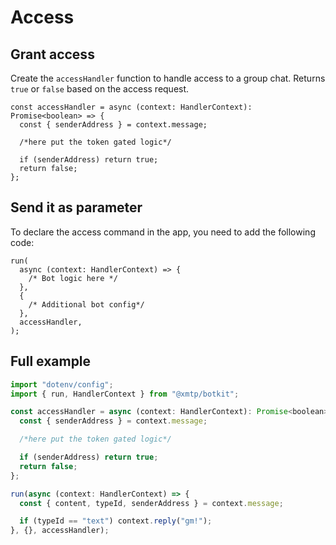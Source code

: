 # Access

## Grant access

Create the `accessHandler` function to handle access to a group chat. Returns `true` or `false` based on the access request.

```tsx [src/index.ts]
const accessHandler = async (context: HandlerContext): Promise<boolean> => {
  const { senderAddress } = context.message;

  /*here put the token gated logic*/

  if (senderAddress) return true;
  return false;
};
```

## Send it as parameter

To declare the access command in the app, you need to add the following code:

```tsx [src/index.ts]
run(
  async (context: HandlerContext) => {
    /* Bot logic here */
  },
  {
    /* Additional bot config*/
  },
  accessHandler,
);
```

## Full example

```jsx [src/index.ts]
import "dotenv/config";
import { run, HandlerContext } from "@xmtp/botkit";

const accessHandler = async (context: HandlerContext): Promise<boolean> => {
  const { senderAddress } = context.message;

  /*here put the token gated logic*/

  if (senderAddress) return true;
  return false;
};

run(async (context: HandlerContext) => {
  const { content, typeId, senderAddress } = context.message;

  if (typeId == "text") context.reply("gm!");
}, {}, accessHandler);
```
